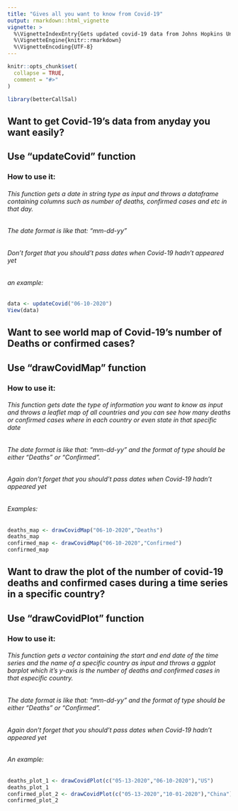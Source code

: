 ```yaml
---
title: "Gives all you want to know from Covid-19"
output: rmarkdown::html_vignette
vignette: >
  %\VignetteIndexEntry{Gets updated covid-19 data from Johns Hopkins University github}
  %\VignetteEngine{knitr::rmarkdown}
  %\VignetteEncoding{UTF-8}
---
```


```r
knitr::opts_chunk$set(
  collapse = TRUE,
  comment = "#>"
)
```

```r
library(betterCallSal)
```
## Want to get Covid-19's data from anyday you want easily?
## Use "updateCovid" function
### How to use it:
###### This function gets a date in string type as input and throws a dataframe containing columns such as number of deaths, confirmed cases and etc in that day.
###### The date format is like that: "mm-dd-yy"
###### Don't forget that you should't pass dates when Covid-19 hadn't appeared yet
###### an example:
```r
data <- updateCovid("06-10-2020")
View(data)
```
## Want to see world map of Covid-19's number of Deaths or confirmed cases?
## Use "drawCovidMap" function
### How to use it:
###### This function gets date the type of information you want to know as input and throws a leaflet map of all countries and you can see how many deaths or confirmed cases where in each country or even state in that specific date
###### The date format is like that: "mm-dd-yy" and the format of type should be either "Deaths" or "Confirmed".
###### Again don't forget that you should't pass dates when Covid-19 hadn't appeared yet
###### Examples:
```r
deaths_map <- drawCovidMap("06-10-2020","Deaths")
deaths_map
confirmed_map <- drawCovidMap("06-10-2020","Confirmed")
confirmed_map
```
## Want to draw the plot of the number of covid-19 deaths and confirmed cases during a time series in a specific country?
## Use "drawCovidPlot" function
### How to use it:
###### This function gets a vector containing the start and end date of the time series and the name of a specific country as input and throws a ggplot barplot which it's y-axis is the number of deaths and confirmed cases in that especific country.
###### The date format is like that: "mm-dd-yy" and the format of type should be either "Deaths" or "Confirmed".
###### Again don't forget that you should't pass dates when Covid-19 hadn't appeared yet
###### An example:
```r
deaths_plot_1 <- drawCovidPlot(c("05-13-2020","06-10-2020"),"US")
deaths_plot_1
confirmed_plot_2 <- drawCovidPlot(c("05-13-2020","10-01-2020"),"China")
confirmed_plot_2
```
